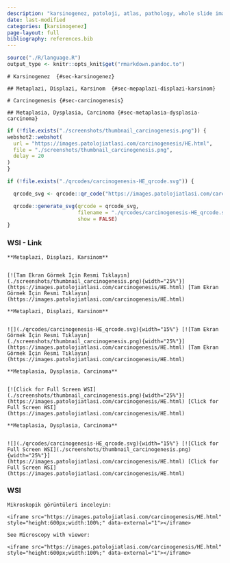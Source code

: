 ```yaml
---
description: "karsinogenez, patoloji, atlas, pathology, whole slide image, virtual microscopy, virtual microscope, sanal mikroskop"
date: last-modified
categories: [karsinogenez]
page-layout: full
bibliography: references.bib
---
```


```r

source("./R/language.R")
output_type <- knitr::opts_knit$get("rmarkdown.pandoc.to")

```





```asis
# Karsinogenez  {#sec-karsinogenez} 
```

```asis

## Metaplazi, Displazi, Karsinom  {#sec-mepaplazi-displazi-karsinom} 

```

```asis
# Carcinogenesis {#sec-carcinogenesis} 
```

```asis
## Metaplasia, Dysplasia, Carcinoma {#sec-metaplasia-dysplasia-carcinoma} 

```




```r
if (!file.exists("./screenshots/thumbnail_carcinogenesis.png")) {
webshot2::webshot(
  url = "https://images.patolojiatlasi.com/carcinogenesis/HE.html",
  file = "./screenshots/thumbnail_carcinogenesis.png",
  delay = 20
)
}
```


```r
if (!file.exists("./qrcodes/carcinogenesis-HE_qrcode.svg")) {

  qrcode_svg <- qrcode::qr_code("https://images.patolojiatlasi.com/carcinogenesis/HE.html")

  qrcode::generate_svg(qrcode = qrcode_svg,
                       filename = "./qrcodes/carcinogenesis-HE_qrcode.svg",
                       show = FALSE)
}
```






::::: panel-tabset


### WSI - Link



:::: {.content-hidden when-format="pdf"}






```asis

**Metaplazi, Displazi, Karsinom**


[![Tam Ekran Görmek İçin Resmi Tıklayın](./screenshots/thumbnail_carcinogenesis.png){width="25%"}](https://images.patolojiatlasi.com/carcinogenesis/HE.html) [Tam Ekran Görmek İçin Resmi Tıklayın](https://images.patolojiatlasi.com/carcinogenesis/HE.html)

```



::::





:::: {.content-visible when-format="pdf"}







```asis

**Metaplazi, Displazi, Karsinom**


![](./qrcodes/carcinogenesis-HE_qrcode.svg){width="15%"} [![Tam Ekran Görmek İçin Resmi Tıklayın](./screenshots/thumbnail_carcinogenesis.png){width="25%"}](https://images.patolojiatlasi.com/carcinogenesis/HE.html) [Tam Ekran Görmek İçin Resmi Tıklayın](https://images.patolojiatlasi.com/carcinogenesis/HE.html)

```



::::




:::: {.content-hidden when-format="pdf"}


```asis

**Metaplasia, Dysplasia, Carcinoma**


[![Click for Full Screen WSI](./screenshots/thumbnail_carcinogenesis.png){width="25%"}](https://images.patolojiatlasi.com/carcinogenesis/HE.html) [Click for Full Screen WSI](https://images.patolojiatlasi.com/carcinogenesis/HE.html)

```



::::





:::: {.content-visible when-format="pdf"}



```asis

**Metaplasia, Dysplasia, Carcinoma**


![](./qrcodes/carcinogenesis-HE_qrcode.svg){width="15%"} [![Click for Full Screen WSI](./screenshots/thumbnail_carcinogenesis.png){width="25%"}](https://images.patolojiatlasi.com/carcinogenesis/HE.html) [Click for Full Screen WSI](https://images.patolojiatlasi.com/carcinogenesis/HE.html)

```



::::


### WSI




```asis

Mikroskopik görüntüleri inceleyin:

<iframe src="https://images.patolojiatlasi.com/carcinogenesis/HE.html" style="height:600px;width:100%;" data-external="1"></iframe>

```


```asis

See Microscopy with viewer: 

<iframe src="https://images.patolojiatlasi.com/carcinogenesis/HE.html" style="height:600px;width:100%;" data-external="1"></iframe>

```



:::::



